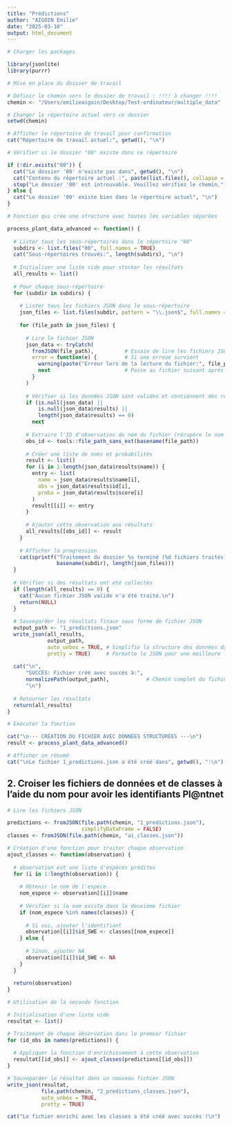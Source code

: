 ```yaml
---
title: "Prédictions"
author: "AIGOIN Emilie"
date: "2025-03-10"
output: html_document
---
```


```r

# Charger les packages

library(jsonlite)
library(purrr)

```

```r

# Mise en place du dossier de travail

# Définir le chemin vers le dossier de travail : !!!! à changer !!!!
chemin <- "/Users/emilieaigoin/Desktop/Test-ordinateur/multiple_data"

# Changer le répertoire actuel vers ce dossier
setwd(chemin)

# Afficher le répertoire de travail pour confirmation
cat("Répertoire de travail actuel:", getwd(), "\n")

```

```r

# Vérifier si le dossier "00" existe dans ce répertoire

if (!dir.exists("00")) {
  cat("Le dossier '00' n'existe pas dans", getwd(), "\n")
  cat("Contenu du répertoire actuel :", paste(list.files(), collapse = ", "), "\n")
  stop("Le dossier '00' est introuvable. Veuillez vérifiez le chemin.")
} else {
  cat("Le dossier '00' existe bien dans le répertoire actuel", "\n")
}

```

```r

# Fonction qui crée une structure avec toutes les variables séparées

process_plant_data_advanced <- function() {
  
  # Lister tous les sous-répertoires dans le répertoire "00"
  subdirs <- list.files("00", full.names = TRUE)
  cat("Sous-répertoires trouvés:", length(subdirs), "\n")
  
  # Initialiser une liste vide pour stocker les résultats
  all_results <- list()
  
  # Pour chaque sous-répertoire
  for (subdir in subdirs) {
    
    # Lister tous les fichiers JSON dans le sous-répertoire
    json_files <- list.files(subdir, pattern = "\\.json$", full.names = TRUE)
    
    for (file_path in json_files) {
      
      # Lire le fichier JSON
      json_data <- tryCatch(       
        fromJSON(file_path),          # Essaie de lire les fichiers JSON
        error = function(e) {         # Si une erreue survient
          warning(paste("Erreur lors de la lecture du fichier:", file_path))
          next                        # Passe au fichier suivant après l'avoir notifié
        }
      )
      
      # Vérifier si les données JSON sont valides et contiennent des résultats
      if (is.null(json_data) || 
          is.null(json_data$results) || 
          length(json_data$results) == 0) 
        next
      
      # Extraire l'ID d'observation du nom du fichier (récupère le nom du fichier sans le chemin ni l'extension)
      obs_id <- tools::file_path_sans_ext(basename(file_path))
      
      # Créer une liste de noms et probabilités
      result <- list()
      for (i in 1:length(json_data$results$name)) {
        entry <- list(
          name = json_data$results$name[i],
          obs = json_data$results$id[i],
          proba = json_data$results$score[i]
        )
        result[[i]] <- entry
      }
      
      # Ajouter cette observation aux résultats
      all_results[[obs_id]] <- result
    }
    
    # Afficher la progression
    cat(sprintf("Traitement du dossier %s terminé (%d fichiers traités)\n", 
                basename(subdir), length(json_files)))
  }
  
  # Vérifier si des résultats ont été collectés
  if (length(all_results) == 0) {
    cat("Aucun fichier JSON valide n'a été traité.\n")
    return(NULL)
  }
  
  # Sauvegarder les résultats finaux sous forme de fichier JSON
  output_path <- "1_predictions.json"
  write_json(all_results, 
             output_path, 
             auto_unbox = TRUE, # Simplifie la structure des données dans le fichier
             pretty = TRUE)     # Formatte le JSON pour une meilleure lisibilité
  
  cat("\n", 
      "SUCCÈS: Fichier créé avec succès à:", 
      normalizePath(output_path),            # Chemin complet du fichier créé
      "\n")
  
  # Retourner les résultats
  return(all_results)
}

```

```r

# Exécuter la fonction

cat("\n--- CRÉATION DU FICHIER AVEC DONNÉES STRUCTURÉES ---\n")
result <- process_plant_data_advanced()

# Afficher un résumé
cat("\nLe fichier 1_predictions.json a été créé dans", getwd(), ":\n")

```

## 2. Croiser les fichiers de données et de classes à l'aide du nom pour avoir les identifiants Pl@ntnet 

```r

# Lire les fichiers JSON

predictions <- fromJSON(file.path(chemin, "1_predictions.json"), 
                        simplifyDataFrame = FALSE)
classes <- fromJSON(file.path(chemin, "ai_classes.json"))

```

```r

# Création d'une fonction pour traiter chaque observation
ajout_classes <- function(observation) {
  
  # observation est une liste d'espèces prédites
  for (i in 1:length(observation)) {
    
    # Obtenir le nom de l'espèce
    nom_espece <- observation[[i]]$name
    
    # Vérifier si le nom existe dans le deuxième fichier
    if (nom_espece %in% names(classes)) {
      
      # Si oui, ajouter l'identifiant
      observation[[i]]$id_SWE <- classes[[nom_espece]]
    } else {
      
      # Sinon, ajouter NA
      observation[[i]]$id_SWE <- NA
    }
  }
  
  return(observation)
}

```

```r

# Utilisation de la seconde fonction

# Initialisation d'une liste vide
resultat <- list()

# Traitement de chaque observation dans le premier fichier
for (id_obs in names(predictions)) {
  
  # Appliquer la fonction d'enrichissement à cette observation
  resultat[[id_obs]] <- ajout_classes(predictions[[id_obs]])
}

# Sauvegarder le résultat dans un nouveau fichier JSON
write_json(resultat, 
           file.path(chemin, "2_predictions_classes.json"), 
           auto_unbox = TRUE,
           pretty = TRUE)

cat("Le fichier enrichi avec les classes a été créé avec succès !\n")

```



